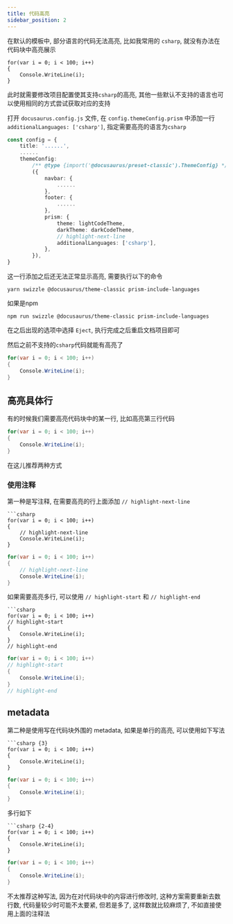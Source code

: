 ```yaml
---
title: 代码高亮
sidebar_position: 2
---
```


在默认的模板中, 部分语言的代码无法高亮, 比如我常用的 `csharp`, 就没有办法在代码块中高亮展示

```
for(var i = 0; i < 100; i++)
{
    Console.WriteLine(i);
}
```

此时就需要修改项目配置使其支持`csharp`的高亮, 其他一些默认不支持的语言也可以使用相同的方式尝试获取对应的支持

打开 `docusaurus.config.js` 文件, 在 `config.themeConfig.prism` 中添加一行 `additionalLanguages: ['csharp']`, 指定需要高亮的语言为`csharp`

```ts
const config = {
    title: '......',
    ......
    themeConfig:
        /** @type {import('@docusaurus/preset-classic').ThemeConfig} */
        ({
            navbar: {
                ......
            },
            footer: {
                ......
            },
            prism: {
                theme: lightCodeTheme,
                darkTheme: darkCodeTheme,
                // highlight-next-line
                additionalLanguages: ['csharp'],
            },
        }),
}
```

这一行添加之后还无法正常显示高亮, 需要执行以下的命令

```shell
yarn swizzle @docusaurus/theme-classic prism-include-languages
```

如果是npm

```shell
npm run swizzle @docusaurus/theme-classic prism-include-languages
```

在之后出现的选项中选择 `Eject`, 执行完成之后重启文档项目即可

然后之前不支持的`csharp`代码就能有高亮了

```csharp
for(var i = 0; i < 100; i++)
{
    Console.WriteLine(i);
}
```


## 高亮具体行

有的时候我们需要高亮代码块中的某一行, 比如高亮第三行代码

```csharp {3}
for(var i = 0; i < 100; i++)
{
    Console.WriteLine(i);
}
```

在这儿推荐两种方式

### 使用注释

第一种是写注释, 在需要高亮的行上面添加 `// highlight-next-line`

```
```csharp
for(var i = 0; i < 100; i++)
{
    // highlight-next-line
    Console.WriteLine(i);
}
```

```csharp
for(var i = 0; i < 100; i++)
{
    // highlight-next-line
    Console.WriteLine(i);
}
```

如果需要高亮多行, 可以使用 `// highlight-start` 和 `// highlight-end`

```
```csharp
for(var i = 0; i < 100; i++)
// highlight-start
{
    Console.WriteLine(i);
}
// highlight-end
```

```csharp
for(var i = 0; i < 100; i++)
// highlight-start
{
    Console.WriteLine(i);
}
// highlight-end
```

## metadata

第二种是使用写在代码块外围的 metadata, 如果是单行的高亮, 可以使用如下写法

```
```csharp {3}
for(var i = 0; i < 100; i++)
{
    Console.WriteLine(i);
}
```

```csharp {3}
for(var i = 0; i < 100; i++)
{
    Console.WriteLine(i);
}
```

多行如下

```
```csharp {2-4}
for(var i = 0; i < 100; i++)
{
    Console.WriteLine(i);
}
```

```csharp {2-4}
for(var i = 0; i < 100; i++)
{
    Console.WriteLine(i);
}
```

不太推荐这种写法, 因为在对代码块中的内容进行修改时, 这种方案需要重新去数行数, 代码量较少时可能不太要紧, 但若是多了, 这样数就比较麻烦了, 不如直接使用上面的注释法

